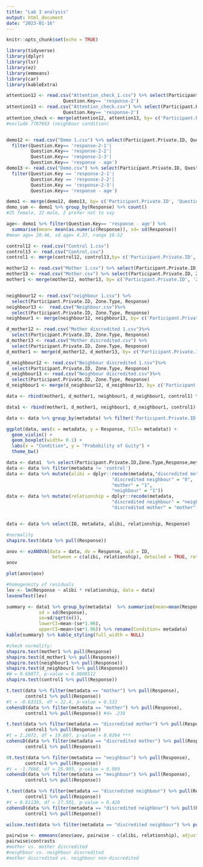 ```yaml
---
title: "Lab 3 analysis"
output: html_document
date: "2023-01-16"
---
```


```r
knitr::opts_chunk$set(echo = TRUE)
```

```r
library(tidyverse)
library(dplyr)
library(lsr)
library(ez)
library(emmeans)
library(car)
library(kableExtra)
```


```r
attention12 <- read.csv("Attention_check_1.csv") %>% select(Participant.Private.ID, Question.Key, Response) %>% filter(Question.Key== 'response-1'|
                     Question.Key== 'response-2')
attention13 <- read.csv("Attention_check.csv") %>% select(Participant.Private.ID, Question.Key, Response) %>% filter(Question.Key== 'response-1'|
                     Question.Key== 'response-2')
attention_check <- merge(attention12, attention13, by= c('Participant.Private.ID', 'Question.Key', 'Response'), all = TRUE) %>% filter(Response== 'Female')
#exclude 7787693 (neighbour condition)


demo12 <- read.csv("Demo 1.csv") %>% select(Participant.Private.ID, Question.Key, Response) %>% 
  filter(Question.Key== 'response-2-1'|
         Question.Key== 'response-2-2'|
         Question.Key== 'response-2-3'|
         Question.Key== 'response - age')
demo13 <- read.csv("Demo.csv") %>% select(Participant.Private.ID, Question.Key, Response) %>%
  filter(Question.Key == 'response-2-1'|
         Question.Key == 'response-2-2'|
         Question.Key == 'response-2-3'|
         Question.Key== 'response - age')

demo1 <- merge(demo12, demo13, by= c('Participant.Private.ID', 'Question.Key', 'Response'), all = TRUE) %>% filter(`Participant.Private.ID` != "7787693")
demo_sum <- demo1 %>% group_by(Response) %>% count()
#25 female, 32 male, 2 prefer not to say

age<- demo1 %>% filter(Question.Key== 'response - age') %>% 
  summarise(mean= mean(as.numeric(Response)), sd= sd(Response))
#mean age= 20.46, sd age= 4.37, range 18-52
```


```r
control12 <- read.csv("Control 1.csv")
control13 <- read.csv("Control.csv")
control1 <- merge(control12, control13,by= c('Participant.Private.ID', 'Zone.Type', 'Response'), all = TRUE) %>% select(Participant.Private.ID, Zone.Type, Response) %>% filter(Zone.Type == "response_slider_endValue") %>% mutate(metadata = "control")

mother12 <- read.csv("Mother 1.csv") %>% select(Participant.Private.ID, Zone.Type, Response) 
mother13 <- read.csv("Mother.csv") %>% select(Participant.Private.ID, Zone.Type, Response) 
mother1 <- merge(mother12, mother13, by= c('Participant.Private.ID', 'Zone.Type', 'Response'), all = TRUE) %>% mutate(metadata = "mother") %>% filter(`Zone.Type` == "response_slider_endValue")


neighbour12 <- read.csv("neighbour 1.csv") %>% 
  select(Participant.Private.ID, Zone.Type, Response) 
neighbour13 <-  read.csv("Neighbour.csv")%>% 
  select(Participant.Private.ID, Zone.Type, Response) 
neighbour1 <- merge(neighbour12, neighbour13, by= c('Participant.Private.ID', 'Zone.Type', 'Response'), all = TRUE) %>% mutate(metadata = "neighbour") %>% filter(`Zone.Type` == "response_slider_endValue")

d_mother12 <- read.csv("Mother discredited 1.csv")%>% 
  select(Participant.Private.ID, Zone.Type, Response) 
d_mother13 <- read.csv("Mother discredited.csv") %>% 
  select(Participant.Private.ID, Zone.Type, Response) 
d_mother1 <- merge(d_mother12, d_mother13, by= c('Participant.Private.ID', 'Zone.Type', 'Response'), all = TRUE) %>% mutate(metadata = "discredited mother") %>% filter(`Zone.Type` == "response_slider_endValue")

d_neighbour12 <- read.csv("Neighbour discredited 1.csv")%>% 
  select(Participant.Private.ID, Zone.Type, Response) 
d_neighbour13 <- read.csv("Neighbour discredited.csv")%>% 
  select(Participant.Private.ID, Zone.Type, Response) 
d_neighbour1 <- merge(d_neighbour12, d_neighbour13, by= c('Participant.Private.ID', 'Zone.Type', 'Response'), all = TRUE) %>% mutate(metadata = "discredited neighbour") %>% filter(`Zone.Type` == "response_slider_endValue")

data <- rbind(mother1, d_mother1, neighbour1, d_neighbour1, control1) %>% filter(`Participant.Private.ID` != "7787693")
```

```r
data1 <- rbind(mother1, d_mother1, neighbour1, d_neighbour1, control1)
```

```r
data <- data %>% group_by(metadata) %>% filter('Participant.Private.ID'!= "7787693")

ggplot(data, aes(x = metadata, y = Response, fill= metadata)) + 
  geom_violin() +
  geom_boxplot(width= 0.1) +
  labs(x = "Condition", y = "Probability of Guity") +
  theme_bw()
```

```r
data <- data1  %>% select(Participant.Private.ID,Zone.Type,Response,metadata) %>% mutate(ID= Participant.Private.ID) %>% filter(ID != '7787693')
data <- data %>% filter(metadata != 'control')
data <- data %>% mutate(alibi = dplyr::recode(metadata,"discredited mother" = "0",
                                       "discredited neighbour" = "0",
                                       "mother" = "1",
                                       "neighbour" = "1"))
data <- data %>% mutate(relationship = dplyr::recode(metadata,
                                       "discredited neighbour" = "neighbour",
                                       "discredited mother" = "mother"))


data <- data %>% select(ID, metadata, alibi, relationship, Response) 

#normality
shapiro.test(data %>% pull(Response))

```

```r
anov <- ezANOVA(data = data, dv = Response, wid = ID,
                 between = c(alibi, relationship), detailed = TRUE, return_aov = TRUE)
anov

plot(anov$aov)

```

```r
#homogeneity of residuals
lev <- lm(Response ~ alibi * relationship, data = data)
leveneTest(lev)
```
```r
summary <- data1 %>% group_by(metadata)  %>% summarise(mean=mean(Response),
            sd = sd(Response),
            se=sd/sqrt(n()), 
            lowerCI=mean-(se*1.96), 
            upperCI=mean+(se*1.96)) %>% rename(Condition= metadata)
kable(summary) %>% kable_styling(full_width = NULL)
```

```r
#check normality:
shapiro.test(mother1 %>% pull(Response)
shapiro.test(d_mother1 %>% pull(Response))
shapiro.test(neighbour1 %>% pull(Response))
shapiro.test(d_neighbour1 %>% pull(Response))
#W = 0.69877, p-value = 0.0008512
shapiro.test(control1 %>% pull(Response))

```


```r
t.test(data %>% filter(metadata == "mother") %>% pull(Response), 
       control1 %>% pull(Response))
#t = -0.63315, df = 22.4, p-value = 0.533
cohensD(data %>% filter(metadata == "mother") %>% pull(Response), 
       control1 %>% pull(Response)) #d= .239

t.test(data %>% filter(metadata == "discredited mother") %>% pull(Response), 
       control1 %>% pull(Response))
#t = 2.2072, df = 19.607, p-value = 0.0394 ***
cohensD(data %>% filter(metadata == "discredited mother") %>% pull(Response), 
       control1 %>% pull(Response))

0t.test(data %>% filter(metadata == "neighbour") %>% pull(Response), 
       control1 %>% pull(Response))
#t = -1.7668, df = 25.993, p-value = 0.089
cohensD(data %>% filter(metadata == "neighbour") %>% pull(Response), 
       control1 %>% pull(Response))

t.test(data %>% filter(metadata == "discredited neighbour") %>% pull(Response), 
       control1 %>% pull(Response))
#t = 0.81139, df = 17.501, p-value = 0.428
cohensD(data %>% filter(metadata == "discredited neighbour") %>% pull(Response), 
       control1 %>% pull(Response))

wilcox.test(data %>% filter(metadata == "discredited neighbour") %>% pull(Response) ~ control1 %>% pull(Response) , data = data)
```


```r
pairwise <- emmeans(anov$aov, pairwise ~ c(alibi, relationship), adjust="none")
pairwise$contrasts
#mother vs. mother discredited
#neighbour vs. neighbour discredited
#mother discredited vs. neighbour non-discredited
```

